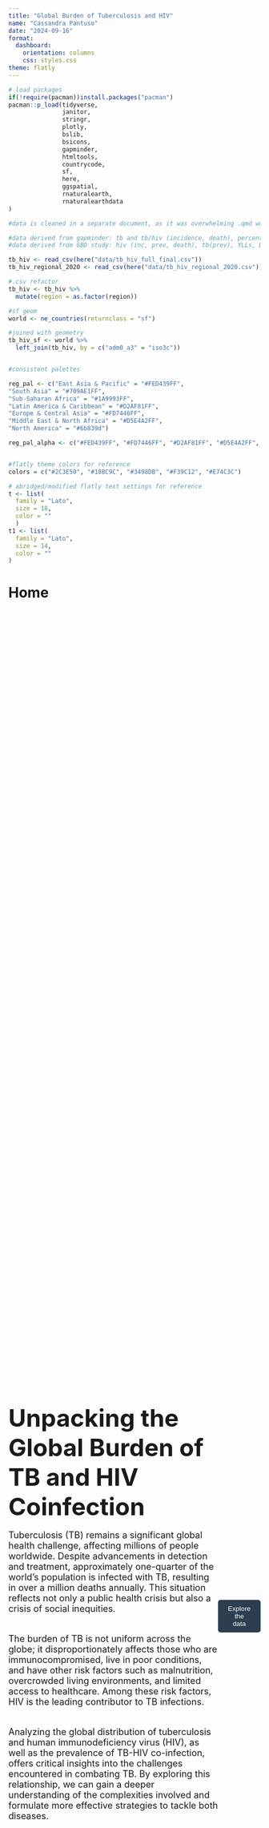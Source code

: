 ```yaml
---
title: "Global Burden of Tuberculosis and HIV"
name: "Cassandra Pantuso"
date: "2024-09-16"
format:
  dashboard:
    orientation: columns
    css: styles.css
theme: flatly
---
```



```r
# load packages
if(!require(pacman))install.packages("pacman")
pacman::p_load(tidyverse,
               janitor,
               stringr,
               plotly,
               bslib,
               bsicons,
               gapminder,
               htmltools,
               countrycode,
               sf,
               here,
               ggspatial,
               rnaturalearth,
               rnaturalearthdata
)

```

```r
#data is cleaned in a separate document, as it was overwhelming .qmd workspace. will try to include in onsite upload, will supply on request.

#data derived from gapminder: tb and tb/hiv (incidence, death), percent tb detected, population
#data derived from GBD study: hiv (inc, prev, death), tb(prev), YLLs, DALYs

tb_hiv <- read_csv(here("data/tb_hiv_full_final.csv"))
tb_hiv_regional_2020 <- read_csv(here("data/tb_hiv_regional_2020.csv"))
```

```r

#.csv refactor
tb_hiv <- tb_hiv %>% 
  mutate(region = as.factor(region))

#sf geom
world <- ne_countries(returnclass = "sf")

#joined with geometry
tb_hiv_sf <- world %>%
  left_join(tb_hiv, by = c("adm0_a3" = "iso3c"))


#consistent palettes

reg_pal <- c("East Asia & Pacific" = "#FED439FF",
"South Asia" = "#709AE1FF",
"Sub-Saharan Africa" = "#1A9993FF",
"Latin America & Caribbean" = "#D2AF81FF",
"Europe & Central Asia" = "#FD7446FF",
"Middle East & North Africa" = "#D5E4A2FF",
"North America" = "#6b839d") 

reg_pal_alpha <- c("#FED439FF", "#FD7446FF", "#D2AF81FF", "#D5E4A2FF", "#6B839D", "#709AE1FF", "#1A9993FF") #here's a workaround for the tree map, as mapping is done alphabetically


#flatly theme colors for reference
colors = c("#2C3E50", "#18BC9C", "#3498DB", "#F39C12", "#E74C3C")

# abridged/modified flatly text settings for reference
t <- list(
  family = "Lato",
  size = 18,
  color = ""
  )
t1 <- list(
  family = "Lato",
  size = 14,
  color = ""
)

```

# Home

::: {style="display: flex; justify-content: center; align-items: center; height: 100vh;"}
<div class="custom-background" style="text-align: left;"> 
  <b><font size="7">Unpacking the Global Burden of TB and HIV Coinfection</font></b> <br><br>
  <font size="4">
  Tuberculosis (TB) remains a significant global health challenge, affecting millions of people worldwide. Despite advancements in detection and treatment, approximately one-quarter of the world's population is infected with TB, resulting in over a million deaths annually. This situation reflects not only a public health crisis but also a crisis of social inequities.<br><br>

  The burden of TB is not uniform across the globe; it disproportionately affects those who are immunocompromised, live in poor conditions, and have other risk factors such as malnutrition, overcrowded living environments, and limited access to healthcare. Among these risk factors, HIV is the leading contributor to TB infections.<br><br>

  Analyzing the global distribution of tuberculosis and human immunodeficiency virus (HIV), as well as the prevalence of TB-HIV co-infection, offers critical insights into the challenges encountered in combating TB. By exploring this relationship, we can gain a deeper understanding of the complexities involved and formulate more effective strategies to tackle both diseases.
  </font>
</div>
<br>
<a href="#TB" style="text-decoration: none;">
  <button style="padding: 10px 20px; background-color: #2C3E50; color: white; border: none; border-radius: 5px;">Explore the data</button>
</a>
<br>
:::


# Tuberculosis at a Glance {#TB}

### Column {width="20%"}

```r
# value box

#prevalence 
TB_global_value <- tb_hiv_regional_2020 %>% 
  filter(metric == "Number" & cause == "Tuberculosis" & measure == "Prevalence") %>% 
  arrange(-year) %>% 
  head(1) %>% 
  pull(val) %>% 
  round()

TB_global_value_fake <- "1.7 Billion" #using WHO est. for 2020, since my prevalence est. were not adding up

value_box(
  title = "Population with TB (2020)",
  value = TB_global_value_fake,
  showcase = bsicons::bs_icon("exclamation-triangle-fill"),
  theme = value_box_theme(bg = "#395269")
)

```

```r
# Value box

#Daly 
TB_daly <- tb_hiv_regional_2020 %>% 
  filter(cause == "Tuberculosis",
         location == "Global",
         measure == "dalys",
         metric == "Number") %>% 
  mutate(val = val/7820) %>%  #I think this will give dalys/100k (2020 pop est. 7.82 bil)
  pull(val) %>% 
  round()

value_box(
  title = "DALYs per 100k (2020)",
  value = TB_daly,
  showcase = bsicons::bs_icon("bandaid"),
  theme = value_box_theme(bg = "#395269")
)

#using available WHO population estimate
```

```r
# Value Box

#YLL
TB_yll <- tb_hiv_regional_2020 %>% 
  filter(cause == "Tuberculosis",
         location == "Global",
         measure == "ylls",
         metric == "Number") %>% 
  mutate(val = val/7820) %>%  #I think this will give dalys/100k (2020 pop 7.82 bil)
  pull(val) %>% 
  round()

value_box(
  title = "YLLs per 100k (2020)",
  value = TB_yll,
  showcase = bsicons::bs_icon("heart-pulse"),
  theme = value_box_theme(bg = "#395269"))
```

### Column {.tabset width="70%"}

#### TB Prevalence
```r


#Tree map of TB PREVALENCE
tb_hiv_gbd_tree <- tb_hiv %>% 
  group_by(region) %>% 
  filter(year == 2020) %>% 
  select(region, country, tb_prevalence) %>% 
  drop_na(tb_prevalence)%>% 
  mutate(tb_prevalence = round(tb_prevalence))


# summarize data frame to get parent container totals (they are listed in the same column as country)
prev_tree <- tb_hiv_gbd_tree %>% 
  group_by(region) %>% 
  summarise(tb_prevalence = sum(tb_prevalence)) %>% 
  rename(country = region) %>%            # change columns
  mutate(region = "") %>%                 # create blank column replacement
  select(names(tb_hiv_gbd_tree))          # put columns back in order

prev_parent <- rbind(prev_tree, tb_hiv_gbd_tree) %>% as.data.frame() # combine with original data


# Create the treemap
prev_tree_map <- plot_ly(
  data = prev_parent,
  type = "treemap",
  labels = ~country,
  parents = ~region,
  values = ~tb_prevalence,
  textinfo = "label",
  branchvalues = "total",
  marker = list(colors = reg_pal_alpha) #colors are mapped alphabetically based on region
)


# Apply layout
prev_tree_map <- prev_tree_map %>% layout(
  font = t,
  margin = list(t = 50, l = 0, r = 0, b = 0)
)

prev_tree_map
```

#### TB Aggregate Incidence

```r

inc_sum <- tb_hiv %>%
  group_by(region, country) %>%
  summarise(total_incidence = sum(tb_incidence, na.rm = TRUE)) 

# summarize data frame to get parent container totals (they are listed in the same column as country)
inc_tree <- inc_sum %>% 
  group_by(region) %>%
  summarise(total_incidence = sum(total_incidence)) %>% 
  rename(country = region) %>%            # change columns
  mutate(region = "") %>%              # create blank column replacement
  select(names(inc_sum))          # put columns back in order

inc_sum_parent <- rbind(inc_tree, inc_sum) %>% as.data.frame() # combine with original data

inc_tree_map <- plot_ly(
  data = inc_sum_parent,
  type = "treemap",
  labels = ~country,
  parents = ~region,
  values = ~total_incidence,
  textinfo = "label",
  branchvalues = "total",
  marker = list(colors = reg_pal_alpha)
)

# Apply layout
inc_tree_map <- inc_tree_map %>% layout(
  font = t,
  margin = list(t = 50, l = 0, r = 0, b = 0)
)

inc_tree_map
```



```r
#Summarizing for Region
tb_hiv_reg <- tb_hiv %>%
na.omit() %>% 
  group_by(year, region) %>%
  summarize(tb_hiv_incidence = sum(tb_hiv_incidence, na.rm = TRUE),
            tb_hiv_deaths = sum(tb_hiv_deaths, na.rm = TRUE),
            tb_incidence = sum(tb_incidence, na.rm = TRUE),
            tb_deaths = sum(tb_deaths, na.rm = TRUE),
            hiv_deaths = sum(hiv_deaths, na.rm = TRUE),
            hiv_incidence = sum(hiv_incidence, na.rm = TRUE),
            tb_detect_perc = mean(tb_detect_perc, na.rm = TRUE))

#could not manually scale y-axis below 0.1 for some reason
common_limits <- range(
  c(tb_hiv_reg$tb_deaths/tb_hiv_reg$tb_incidence,
    tb_hiv_reg$tb_hiv_deaths/tb_hiv_reg$tb_hiv_incidence), na.rm = TRUE
)
```

#### Detection and Treatment

##### TB Detection Percentage by Region (2020) {width="50%"}
```r

# filtering for 2020 and reordering
data_2020 <- tb_hiv_reg %>%
  filter(year == 2020) %>%
  mutate(tb_hiv_inc_perc = (tb_hiv_incidence / sum(tb_hiv_incidence)) * 100, tb_hiv_death_perc = (tb_hiv_deaths / sum(tb_hiv_deaths)) * 100, region = fct_reorder(region, tb_detect_perc, .desc = TRUE))

# histogram
detect_2020 <- ggplot(data_2020, aes(x = region, y = round(tb_detect_perc), fill = region, text = paste0("Region: ", region, "\nPercent: ", round(tb_detect_perc), "%"))) +
  geom_bar(stat = "identity") +
  labs(
       x = "",
       y = "") +
  theme_minimal() +
  theme(axis.text.x = element_text(angle = 45, hjust = 1),
        legend.position = "none") +
  scale_fill_manual(values = reg_pal)

detect_2020_plotly <- ggplotly(detect_2020, tooltip = "text")

detect_2020_plotly
```

##### Estimated Percentage of TB Cases Detected and Treated by Region {width="50%"}
```r

# Percentage of cases detected and treated
treatment <- ggplot(tb_hiv_reg, aes(x = year, y = tb_detect_perc, color = region, group = region, text = paste0("Region: ", region, "\nPercent: ", round(tb_detect_perc), "%"))) +
  geom_line(size = 1) +
  labs(x = "",
       y = "") +
  theme_minimal() +
  theme(legend.position = "none") +
  scale_color_manual(values = reg_pal)


# plotly
treatment_plotly <- ggplotly(treatment, tooltip = "text")

treatment_plotly
```


#### Understanding the Estimates
<b>TB Prevalence and Incidence Aggregate</b><br> 

Understanding the global burden of tuberculosis (TB) is a complex challenge. Accurately measuring the number of people infected with TB is difficult, as estimates from the World Health Organization (WHO) can vary significantly due to challenges in detection, the presence of latent TB, and other factors. It should be noted that the prevalence estimates taken from the Global Burden of Disease Project may be significantly higher than actual values. For example, in the tree map the prevalence estimate for the United States is 42.5 million, whereas the CDC estimates prevalence to be closer to 18 million. The estimates should therefore be used as a rough guide as to distribution of disease burden. A more reliable measure of the global burden may be the aggregate of newly detected cases, as these cases are often more indicative of the current epidemic. By analyzing data from 2000 to 2020, we can gain insights into regions of the world that experience a disproportionate burden of TB.<br><br>

<b>TB Detection and Treatment</b><br><br>
Both the most recent (2020) data and longitudinal data are presented for the estimated percentage of TB cases detected and treated. It is important to note that the significant decline in detection rates across all regions in 2020 was likely influenced by the COVID-19 pandemic. This observation underscores the fact that the fight against TB is closely linked to the strength and capacity of healthcare infrastructure, which can be significantly affected by regional and global events.


# TB and HIV Measures of Mortality

## Col {width="65%"}

### {.tabset }

#### TB Deaths
```r
death_rate_map <- plot_geo(tb_hiv, locationmode = 'country names') %>%
  add_trace(
    z = ~tb_death_per_100K,
    zmin=0,
    zmax=505,
    locations = ~country, 
    frame = ~year,
    color = ~tb_death_per_100K,
    colors = c("#d3f4e6", "#18BC9C","#255a5e", "#2C3E50"),
    colorbar = list(title = "TB Deaths<br>(per 100K)", 
                    len = 1,  # Ensures the colorbar stays the same size
                    yanchor = "middle", 
                    y = 0.5)
  )

death_rate_map
```

#### HIV Deaths
```r
death_rate_map2 <- plot_geo(tb_hiv, locationmode = 'country names') %>%
  add_trace(
    z = ~hiv_death_per_100K,
    zmin=0,
    zmax=9342,
    locations = ~country, 
    frame = ~year,
    color = ~hiv_death_per_100K,
    colors = c("#FFDABC", "#E74C3C", "#74261e", "#170806"),
    colorbar = list(title = "HIV Deaths<br>(per 100K)", 
                    len = 1,  # Ensures the colorbar stays the same size
                    yanchor = "middle", 
                    y = 0.5)
  )

death_rate_map2
```


#### TB-HIV Deaths

```r
death_rate_map3 <- plot_geo(tb_hiv, locationmode = 'country names') %>%
  add_trace(
    z = ~tb_hiv_death_per_100K,
    zmin=0,
    zmax=4595,
    locations = ~country, 
    frame = ~year,
    color = ~tb_hiv_death_per_100K,
    colors = c("#e9e2ee", "#a69cac","#474973","#290e56"),
    colorbar = list(title = "TB-HIV Deaths<br>(per 100K)", 
                    len = 1,  # Ensures the colorbar stays the same size
                    yanchor = "middle", 
                    y = 0.5)
  )

death_rate_map3 


```


#### Discussion

<b>Understanding Deaths</b><br>

The choropleth maps and bar charts on this page offer two different ways to examine the mortality burden of TB, HIV, and TB-HIV coinfection: by showing mortality rates by country and deaths as a percentage of the global total for each country. These metrics provide a more nuanced view of the disease burden. For instance, while India accounts for a high percentage of global deaths across all causes, its mortality rate is comparatively lower than that of countries like South Africa.<br><br>

<b>Regional Mortality-to-Incidence Ratios</b><br>

As observed in these plots, there is a consistent and steady decline in the TB mortality-to-incidence ratio (MIR) globally. In contrast, the MIR for TB-HIV coinfection presents a more complex relationship. While the overall trend shows a downward trajectory, the MIR for coinfection is significantly higher and exhibits greater volatility, indicating fluctuations over time. This variability suggests that the rates of infection and deaths from TB-HIV coinfection are influenced by a range of interconnected variables, such as: immunocompromised status, variability in healthcare access, coinfection complexity, public health interventions, and broader epidemiological trends.


##  {width="40%"}

###  {.tabset height="30%"}

#### TB Deaths
```r
# global total deaths
global_totals <- tb_hiv %>%
  summarise(global_tb_deaths = sum(tb_deaths, na.rm = TRUE),
            global_hiv_deaths = sum(hiv_deaths, na.rm = TRUE),
            global_tb_hiv_deaths = sum(tb_hiv_deaths, na.rm = TRUE))

# global deaths for each country
top_cum_deaths <- tb_hiv %>%
  group_by(country) %>%                   
  summarise(tb_cum_deaths = sum(tb_deaths, na.rm = TRUE),
            hiv_cum_deaths = sum(hiv_deaths, na.rm = TRUE),
            tb_hiv_cum_deaths = sum(tb_hiv_deaths, na.rm = TRUE)) %>%
  mutate(tb_percent = (tb_cum_deaths / global_totals$global_tb_deaths) * 100,
         hiv_percent = (hiv_cum_deaths / global_totals$global_hiv_deaths) * 100,
         tb_hiv_percent = (tb_hiv_cum_deaths / global_totals$global_tb_hiv_deaths) * 100)

# For top 5 TB deaths by percentage
top_tb <- top_cum_deaths %>%
  top_n(5, tb_percent) %>%
  arrange(desc(tb_percent)) %>%
  mutate(death_type = "TB Deaths")

# For top 5 HIV deaths by percentage
top_hiv <- top_cum_deaths %>%
  top_n(5, hiv_percent) %>%
  arrange(desc(hiv_percent)) %>%
  mutate(death_type = "HIV Deaths")

# For top 5 TB/HIV deaths by percentage
top_tb_hiv <- top_cum_deaths %>%
  top_n(5, tb_hiv_percent) %>%
  arrange(desc(tb_hiv_percent)) %>%
  mutate(death_type = "TB/HIV Deaths")


#plot
tb_plot <- ggplot(top_tb, aes(x = reorder(country, tb_percent), 
                               y = tb_percent, 
                               fill = death_type,
                               text = paste0("Country: ", country, "\nPercent: ", round(tb_percent, 2), "%"))) +
  geom_bar(stat = "identity", fill = "#255a5e") +
  labs(title = "Top 5 Countries for TB Deaths", 
       x = "Country", 
       y = "Percentage of Global Deaths") +
  theme_minimal() +
  theme(axis.title.y = element_blank(),
        axis.title.x = element_blank()) +  
  coord_flip() 

# plotly
tb_plotly <- ggplotly(tb_plot, tooltip = "text")

# subtitle
tb_plotly <- tb_plotly %>% layout(font = list(size=16),
  title = list(text = "Top 5 Countries for TB Deaths<br><sup>Percentage of Global TB Deaths 2000-2020</sup>"),
  margin = list(t = 50, l = 0, r = 0, b = 0)
)


tb_plotly

```

#### HIV Deaths

```r
# Plot for HIV Deaths

hiv_plot <- ggplot(top_hiv, aes(x = reorder(country, hiv_percent), 
                                 y = hiv_percent, 
                                 fill = death_type,
                                 text = paste0("Country: ", country, "\nPercent: ", round(hiv_percent, 2), "%"))) +
  geom_bar(stat = "identity", fill = "#74261e") +
  labs(title = "Top 5 Countries for HIV Percentage of Global Deaths (2000-2020)",
       x = "Country", y = "Percentage of Global Deaths") +
  theme_minimal() +
  theme(axis.title.y = element_blank(),
        axis.title.x = element_blank()) +  
  coord_flip()

# plotly
hiv_plotly <- ggplotly(hiv_plot, tooltip = "text")

# subtitle
hiv_plotly <- hiv_plotly %>% layout( font = list(size=16),
  title = list(text = "Top 5 Countries for HIV Deaths<br><sup>Percentage of Global HIV Deaths 2000-2020</sup>"),
  margin = list(t = 50, l = 0, r = 0, b = 0)
)
hiv_plotly
```

#### TB-HIV Deaths

```r
# Plot for TB/HIV Deaths
tb_hiv_plot <- ggplot(top_tb_hiv, aes(x = reorder(country, tb_hiv_percent), y = tb_hiv_percent, fill = death_type, text = paste0("Country: ", country, "\nPercent: ", round(tb_hiv_percent, 2), "%"))) +
  geom_bar(stat = "identity", fill = "#290e56") +
  labs(title = "Top 5 Countries for TB/HIV Percentage of Global Deaths (2000-2020)",
       x = "Country", y = "Percentage of Global Deaths") +
  theme_minimal() +
  theme(axis.title.y = element_blank(),
        axis.title.x = element_blank()) +
  coord_flip()

#plotly
tb_hiv_plotly <- ggplotly(tb_hiv_plot, tooltip = "text")

# subtitle
tb_hiv_plotly <- tb_hiv_plotly %>% layout( font = list(size=16),
  title = list(text = "Top 5 Countries for TB-HIV Deaths<br><sup>Percentage of Global TB-HIV Deaths 2000-2020</sup>"),
  margin = list(t = 50, l = 0, r = 0, b = 0)
)
tb_hiv_plotly
```


###  {.tabset height="70%"}

#### TB MIR by Region

```r
# Plotly of TB MIR

# ggplot
tb_mir <- ggplot(tb_hiv_reg, aes(x = year, y = tb_deaths/tb_incidence, color = region, group = region, 
                            text = paste(region, "<br>",
                                         "Year: ", year, "<br>",
                                         "TB MIR: ", round(tb_deaths/tb_incidence, 2)))) +
  geom_line(size = 1) +
  labs(title = "Mortality-to-Incidence Ratio of TB Infection by Region",
       x = "Year",
       y = "TB MIR") +
  theme_minimal() +
  scale_x_continuous(breaks = seq(2000, 2020, by = 5)) +
  scale_y_continuous(limits = common_limits) +
  scale_color_manual(values = reg_pal)

# plotly
tb_mir_plotly <- ggplotly(tb_mir, tooltip = "text") %>% 
  layout(
    title = list(text = "Mortality-to-Incidence Ratio of TB Infection",
 font = list(size = 16),
  margin = list(t = 50, l = 0, r = 0, b = 0),
      xanchor = "left"),
    xaxis = list(title = "", showgrid = T),
    yaxis = list(title = "", showgrid = T),
    showlegend = FALSE
  )

tb_mir_plotly
```


 
#### TB-HIV MIR by Region

```r
#plotly of TB/HIV MIR

# ggplot
tb_hiv_mir <- ggplot(tb_hiv_reg, aes(x = year, y = tb_hiv_deaths/tb_hiv_incidence, color = region, group = region, 
                            text = paste(region, "<br>",
                                         "Year: ", year, "<br>",
                                         "TB-HIV MIR: ", round(tb_hiv_deaths/tb_hiv_incidence, 2)))) +
  geom_line(size = 1) +
  labs(title = "Mortality-to-Incidence Ratio of TB-HIV Coinfection<br>by Region",
       x = "Year",
       y = "TB-HIV MIR") +
  theme_minimal() +
  scale_x_continuous(breaks = seq(2000, 2020, by = 5)) +
  scale_y_continuous(limits = common_limits) +
  scale_color_manual(values = reg_pal)

# plotly
tb_hiv_plotly <- ggplotly(tb_hiv_mir, tooltip = "text") %>% 
  layout(
    title = list(text = "Mortality-to-Incidence Ratio of TB-HIV Coinfection",
 font = list(size = 16),
  margin = list(t = 50, l = 0, r = 0, b = 0),
      xanchor = "left"),
    xaxis = list(title = "", showgrid = T),
    yaxis = list(title = "", showgrid = T),
    showlegend = FALSE
  )


tb_hiv_plotly

```



# About

The visualizations on this site were made using WHO and IMHE data from [Gapminder](www.gapminder.org/data/) and the [Global Burden of Disease Study](https://vizhub.healthdata.org/gbd-results/) collaborative network.<br>

Gapminder Foundation is a non-profit venture registered in Stockholm, Sweden, that promotes sustainable global development and achievement of the United Nations Millennium Development Goals by increased use and understanding of statistics and other information about social, economic, and environmental development at local, national, and global levels.<br>

The Global Burden of Disease Study is a comprehensive regional and global research program of disease burden that assesses mortality and disability from major diseases, injuries, and risk factors. GBD is a collaboration of over 3600 researchers from 145 countries. GBD is based in the Institute for Health Metrics and Evaluation (IHME) at the University of Washington and funded by the Bill and Melinda Gates Foundation.






